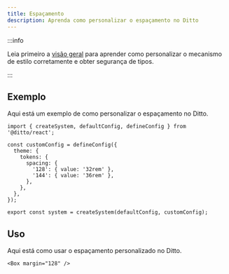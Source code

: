 ```yaml
---
title: Espaçamento
description: Aprenda como personalizar o espaçamento no Ditto
---
```


:::info

Leia primeiro a [visão geral](/theming/customization/overview) para aprender
como personalizar o mecanismo de estilo corretamente e obter segurança de tipos.

:::

## Exemplo

Aqui está um exemplo de como personalizar o espaçamento no Ditto.

```tsx title="theme.ts"
import { createSystem, defaultConfig, defineConfig } from '@ditto/react';

const customConfig = defineConfig({
  theme: {
    tokens: {
      spacing: {
        '128': { value: '32rem' },
        '144': { value: '36rem' },
      },
    },
  },
});

export const system = createSystem(defaultConfig, customConfig);
```

## Uso

Aqui está como usar o espaçamento personalizado no Ditto.

```tsx
<Box margin="128" />
```
